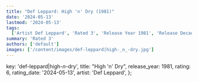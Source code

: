 ```yaml
---
title: "Def Leppard: High 'n' Dry (1981)"
date: '2024-05-13'
lastmod: '2024-05-13'
tags:
  ['Artist Def Leppard', 'Rated 3', 'Release Year 1981', 'Release Decade 1980']
summary: 'Rated 3'
authors: ['default']
images: ['/content/images/def-leppard|high-_n_-dry.jpg']
---
```


  key: 'def-leppard|high-_n_-dry',
  title: "High 'n' Dry",
  release_year: 1981,
  rating: 6,
  rating_date: '2024-05-13',
  artist: 'Def Leppard',
};

<MusicRating data={data} />
